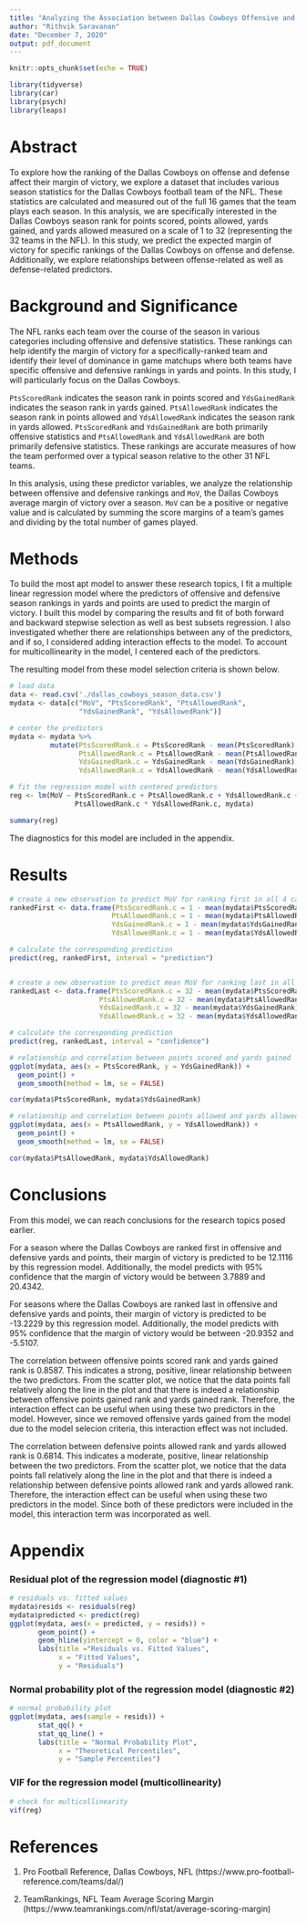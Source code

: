 ```yaml
---
title: "Analyzing the Association between Dallas Cowboys Offensive and Defensive Season Rankings and Margin of Victory"
author: "Rithvik Saravanan"
date: "December 7, 2020"
output: pdf_document
---
```


```r
knitr::opts_chunk$set(echo = TRUE)

library(tidyverse)
library(car)
library(psych)
library(leaps)
```

# Abstract

To explore how the ranking of the Dallas Cowboys on offense and defense affect their margin of victory, we explore a dataset that includes various season statistics for the Dallas Cowboys football team of the NFL. These statistics are calculated and measured out of the full 16 games that the team plays each season. In this analysis, we are specifically interested in the Dallas Cowboys season rank for points scored, points allowed, yards gained, and yards allowed measured on a scale of 1 to 32 (representing the 32 teams in the NFL). In this study, we predict the expected margin of victory for specific rankings of the Dallas Cowboys on offense and defense. Additionally, we explore relationships between offense-related as well as defense-related predictors.


\pagebreak


# Background and Significance

The NFL ranks each team over the course of the season in various categories including offensive and defensive statistics. These rankings can help identify the margin of victory for a specifically-ranked team and identify their level of dominance in game matchups where both teams have specific offensive and defensive rankings in yards and points. In this study, I will particularly focus on the Dallas Cowboys.

`PtsScoredRank` indicates the season rank in points scored and `YdsGainedRank` indicates the season rank in yards gained. `PtsAllowedRank` indicates the season rank in points allowed and `YdsAllowedRank` indicates the season rank in yards allowed. `PtsScoredRank` and `YdsGainedRank` are both primarily offensive statistics and `PtsAllowedRank` and `YdsAllowedRank` are both primarily defensive statistics. These rankings are accurate measures of how the team performed over a typical season relative to the other 31 NFL teams.

In this analysis, using these predictor variables, we analyze the relationship between offensive and defensive rankings and `MoV`, the Dallas Cowboys average margin of victory over a season. `MoV` can be a positive or negative value and is calculated by summing the score margins of a team's games and dividing by the total number of games played.


# Methods

To build the most apt model to answer these research topics, I fit a multiple linear regression model where the predictors of offensive and defensive season rankings in yards and points are used to predict the margin of victory. I built this model by comparing the results and fit of both forward and backward stepwise selection as well as best subsets regression. I also investigated whether there are relationships between any of the predictors, and if so, I considered adding interaction effects to the model. To account for multicollinearity in the model, I centered each of the predictors.

The resulting model from these model selection criteria is shown below.

```r
# load data
data <- read.csv('./dallas_cowboys_season_data.csv')
mydata <- data[c("MoV", "PtsScoredRank", "PtsAllowedRank",
                 "YdsGainedRank", "YdsAllowedRank")]

# center the predictors
mydata <- mydata %>%
          mutate(PtsScoredRank.c = PtsScoredRank - mean(PtsScoredRank),
                 PtsAllowedRank.c = PtsAllowedRank - mean(PtsAllowedRank),
                 YdsGainedRank.c = YdsGainedRank - mean(YdsGainedRank),
                 YdsAllowedRank.c = YdsAllowedRank - mean(YdsAllowedRank))

# fit the regression model with centered predictors
reg <- lm(MoV ~ PtsScoredRank.c + PtsAllowedRank.c + YdsAllowedRank.c +
                PtsAllowedRank.c * YdsAllowedRank.c, mydata)

summary(reg)
```

The diagnostics for this model are included in the appendix.


# Results

```r
# create a new observation to predict MoV for ranking first in all 4 categories
rankedFirst <- data.frame(PtsScoredRank.c = 1 - mean(mydata$PtsScoredRank),
                         PtsAllowedRank.c = 1 - mean(mydata$PtsAllowedRank),
                         YdsGainedRank.c = 1 - mean(mydata$YdsGainedRank),
                         YdsAllowedRank.c = 1 - mean(mydata$YdsAllowedRank))

# calculate the corresponding prediction
predict(reg, rankedFirst, interval = "prediction")


# create a new observation to predict mean MoV for ranking last in all 4 categories
rankedLast <- data.frame(PtsScoredRank.c = 32 - mean(mydata$PtsScoredRank),
                      PtsAllowedRank.c = 32 - mean(mydata$PtsAllowedRank),
                      YdsGainedRank.c = 32 - mean(mydata$YdsGainedRank),
                      YdsAllowedRank.c = 32 - mean(mydata$YdsAllowedRank))

# calculate the corresponding prediction
predict(reg, rankedLast, interval = "confidence")

# relationship and correlation between points scored and yards gained
ggplot(mydata, aes(x = PtsScoredRank, y = YdsGainedRank)) +
  geom_point() +
  geom_smooth(method = lm, se = FALSE)

cor(mydata$PtsScoredRank, mydata$YdsGainedRank)

# relationship and correlation between points allowed and yards allowed
ggplot(mydata, aes(x = PtsAllowedRank, y = YdsAllowedRank)) +
  geom_point() +
  geom_smooth(method = lm, se = FALSE)

cor(mydata$PtsAllowedRank, mydata$YdsAllowedRank)
```


# Conclusions

From this model, we can reach conclusions for the research topics posed earlier.

For a season where the Dallas Cowboys are ranked first in offensive and defensive yards and points, their margin of victory is predicted to be 12.1116 by this regression model. Additionally, the model predicts with 95% confidence that the margin of victory would be between 3.7889 and 20.4342.

For seasons where the Dallas Cowboys are ranked last in offensive and defensive yards and points, their margin of victory is predicted to be -13.2229 by this regression model. Additionally, the model predicts with 95% confidence that the margin of victory would be between -20.9352 and -5.5107.

The correlation between offensive points scored rank and yards gained rank is 0.8587. This indicates a strong, positive, linear relationship between the two predictors. From the scatter plot, we notice that the data points fall relatively along the line in the plot and that there is indeed a relationship between offensive points gained rank and yards gained rank. Therefore, the interaction effect can be useful when using these two predictors in the model. However, since we removed offensive yards gained from the model due to the model selecion criteria, this interaction effect was not included.

The correlation between defensive points allowed rank and yards allowed rank is 0.6814. This indicates a moderate, positive, linear relationship between the two predictors. From the scatter plot, we notice that the data points fall relatively along the line in the plot and that there is indeed a relationship between defensive points allowed rank and yards allowed rank. Therefore, the interaction effect can be useful when using these two predictors in the model. Since both of these predictors were included in the model, this interaction term was incorporated as well.

# Appendix

### Residual plot of the regression model (diagnostic #1)

```r
# residuals vs. fitted values
mydata$resids <- residuals(reg)
mydata$predicted <- predict(reg)
ggplot(mydata, aes(x = predicted, y = resids)) +
       geom_point() +
       geom_hline(yintercept = 0, color = "blue") +
       labs(title ="Residuals vs. Fitted Values",
            x = "Fitted Values",
            y = "Residuals")
```

### Normal probability plot of the regression model (diagnostic #2)

```r
# normal probability plot
ggplot(mydata, aes(sample = resids)) +
       stat_qq() +
       stat_qq_line() +
       labs(title = "Normal Probability Plot",
            x = "Theoretical Percentiles",
            y = "Sample Percentiles")
```

### VIF for the regression model (multicollinearity)

```r
# check for multicollinearity
vif(reg)
```


# References

(1) Pro Football Reference, Dallas Cowboys, NFL (https://www.pro-football-reference.com/teams/dal/)

(2) TeamRankings, NFL Team Average Scoring Margin (https://www.teamrankings.com/nfl/stat/average-scoring-margin)